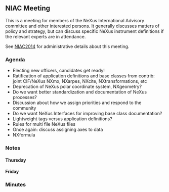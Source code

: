 == NIAC Meeting ==

This is a meeting for members of the NeXus International Advisory committee and other interested persons. It generally discusses matters of policy and strategy, but can discuss specific NeXus instrument definitions if the relevant experts are in attendance.

See [[NIAC2014]] for administrative details about this meeting.

=== Agenda ===

* Electing new officers, candidates get ready!
* Ratification of application definitions and base classes from contrib: joint CIF/NeXus NXmx, NXarpes, NXcite, NXtransformations, etc
* Deprecation of NeXus polar coordinate system, NXgeometry?
* Do we want better standardization and documentation of NeXus processes?
* Discussion about how we assign priorities and respond to the community
* Do we want NeXus Interfaces for improving base class documentation?
* Lightweight tags versus application definitions?
* Rules for multi file NeXus files
* Once again: discuss assigning axes to data
* NXformula

=== Notes ===
==== Thursday ====
==== Friday ====

=== Minutes ===